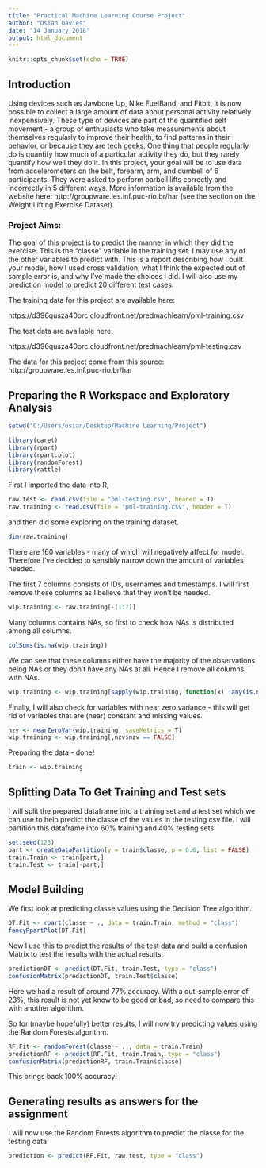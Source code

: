 ```yaml
---
title: "Practical Machine Learning Course Project"
author: "Osian Davies"
date: "14 January 2018"
output: html_document
---
```


```r
knitr::opts_chunk$set(echo = TRUE)
```
## Introduction 

Using devices such as Jawbone Up, Nike FuelBand, and Fitbit, it is now possible to collect a large amount of data about personal activity relatively inexpensively. These type of devices are part of the quantified self movement - a group of enthusiasts who take measurements about themselves regularly to improve their health, to find patterns in their behavior, or because they are tech geeks. One thing that people regularly do is quantify how much of a particular activity they do, but they rarely quantify how well they do it. In this project, your goal will be to use data from accelerometers on the belt, forearm, arm, and dumbell of 6 participants. They were asked to perform barbell lifts correctly and incorrectly in 5 different ways. More information is available from the website here: http://groupware.les.inf.puc-rio.br/har (see the section on the Weight Lifting Exercise Dataset).

### Project Aims:

The goal of this project is to predict the manner in which they did the exercise. This is the "classe" variable in the training set. I may use any of the other variables to predict with. This is a report describing how I built your model, how I used cross validation, what I think the expected out of sample error is, and why I've made the choices I did. I will also use my prediction model to predict 20 different test cases.

The training data for this project are available here:

https://d396qusza40orc.cloudfront.net/predmachlearn/pml-training.csv

The test data are available here:

https://d396qusza40orc.cloudfront.net/predmachlearn/pml-testing.csv

The data for this project come from this source: http://groupware.les.inf.puc-rio.br/har

## Preparing the R Workspace and Exploratory Analysis

```r
setwd("C:/Users/osian/Desktop/Machine Learning/Project")
```
```r
library(caret)
library(rpart)
library(rpart.plot)
library(randomForest)
library(rattle)
```

First I imported the data into R,
```r
raw.test <- read.csv(file = "pml-testing.csv", header = T)
raw.training <- read.csv(file = "pml-training.csv", header = T)
```
and then did some exploring on the training dataset.
```r
dim(raw.training)
```
There are 160 variables - many of which will negatively affect for model. Therefore I've decided to sensibly narrow down the amount of variables needed.

The first 7 columns consists of IDs, usernames and timestamps. I will first remove these columns as I believe that they won't be needed.
```r
wip.training <- raw.training[-(1:7)]
```
Many columns contains NAs, so first to check how NAs is distributed among all columns.
```r
colSums(is.na(wip.training))
```
We can see that these columns either have the majority of the observations being NAs or they don't have any NAs at all. Hence I remove all columns with NAs.
```r
wip.training <- wip.training[sapply(wip.training, function(x) !any(is.na(x)))]
```
Finally, I will also check for variables with near zero variance - this will get rid of variables that are (near) constant and missing values.
```r
nzv <- nearZeroVar(wip.training, saveMetrics = T)
wip.training <- wip.training[,nzv$nzv == FALSE]
```
Preparing the data - done!
```r
train <- wip.training
```

## Splitting Data To Get Training and Test sets

I will split the prepared dataframe into a training set and a test set which we can use to help predict the classe of the values in the testing csv file. I will partition this dataframe into 60% training and 40% testing sets.

```r
set.seed(123)
part <- createDataPartition(y = train$classe, p = 0.6, list = FALSE)
train.Train <- train[part,]
train.Test <- train[-part,]
```

## Model Building

We first look at predicting classe values using the Decision Tree algorithm.

```r
DT.Fit <- rpart(classe ~ ., data = train.Train, method = "class")
fancyRpartPlot(DT.Fit)
```

Now I use this to predict the results of the test data and build a confusion Matrix to test the results with the actual results.

```r
predictionDT <- predict(DT.Fit, train.Test, type = "class")
confusionMatrix(predictionDT, train.Test$classe)
```

Here we had a result of around 77% accuracy. With a out-sample error of 23%, this result is not yet know to be good or bad, so need to compare this with another algorithm. 

So for (maybe hopefully) better results, I will now try predicting values using the Random Forests algorithm.

```r
RF.Fit <- randomForest(classe ~ . , data = train.Train)
predictionRF <- predict(RF.Fit, train.Train, type = "class")
confusionMatrix(predictionRF, train.Train$classe)
```

This brings back 100% accuracy! 

## Generating results as answers for the assignment

I will now use the Random Forests algorithm to predict the classe for the testing data.

``` r
prediction <- predict(RF.Fit, raw.test, type = "class")
```



















